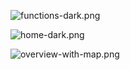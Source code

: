 ![functions-dark.png](general/functions-dark.png)

![home-dark.png](general/home-dark.png)

![overview-with-map.png](general/overview-with-map.png)
